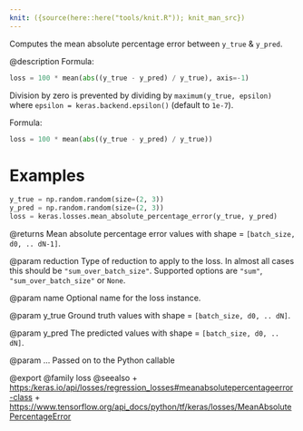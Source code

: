 ```yaml
---
knit: ({source(here::here("tools/knit.R")); knit_man_src})
---
```

Computes the mean absolute percentage error between `y_true` & `y_pred`.

@description
Formula:

```python
loss = 100 * mean(abs((y_true - y_pred) / y_true), axis=-1)
```

Division by zero is prevented by dividing by `maximum(y_true, epsilon)`
where `epsilon = keras.backend.epsilon()`
(default to `1e-7`).

Formula:

```python
loss = 100 * mean(abs((y_true - y_pred) / y_true))
```

# Examples
```python
y_true = np.random.random(size=(2, 3))
y_pred = np.random.random(size=(2, 3))
loss = keras.losses.mean_absolute_percentage_error(y_true, y_pred)
```

@returns
Mean absolute percentage error values with shape = `[batch_size, d0, ..
dN-1]`.

@param reduction
Type of reduction to apply to the loss. In almost all cases
this should be `"sum_over_batch_size"`.
Supported options are `"sum"`, `"sum_over_batch_size"` or `None`.

@param name
Optional name for the loss instance.

@param y_true
Ground truth values with shape = `[batch_size, d0, .. dN]`.

@param y_pred
The predicted values with shape = `[batch_size, d0, .. dN]`.

@param ...
Passed on to the Python callable

@export
@family loss
@seealso
+ <https:/keras.io/api/losses/regression_losses#meanabsolutepercentageerror-class>
+ <https://www.tensorflow.org/api_docs/python/tf/keras/losses/MeanAbsolutePercentageError>
